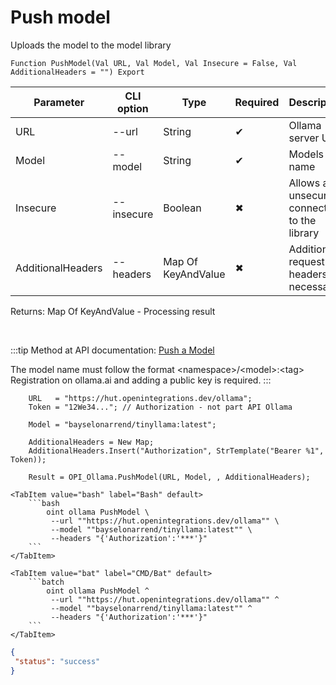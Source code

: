 ﻿---
sidebar_position: 9
description: Push model and other functions to work with Ollama in the Open Integration Package, a free open-source integration library for 1C:Enterprise 8, OneScript and CLI
keywords: [1C, 1С, 1С:Enterprise, 1С:Enterprise 8.3, API, Integration, Services, Exchange, OneScript, CLI, Ollama]
---


# Push model
 Uploads the model to the model library



`Function PushModel(Val URL, Val Model, Val Insecure = False, Val AdditionalHeaders = "") Export`

  | Parameter | CLI option | Type | Required | Description |
  |-|-|-|-|-|
  | URL | --url | String | &#x2714; | Ollama server URL |
  | Model | --model | String | &#x2714; | Models name |
  | Insecure | --insecure | Boolean | &#x2716; | Allows an unsecured connection to the library |
  | AdditionalHeaders | --headers | Map Of KeyAndValue | &#x2716; | Additional request headers, if necessary |

  
  Returns:  Map Of KeyAndValue - Processing result

<br/>

:::tip
Method at API documentation: [Push a Model](https://github.com/ollama/ollama/blob/main/docs/api.md#push-a-model)

The model name must follow the format &lt;namespace&gt;/&lt;model&gt;:&lt;tag&gt;<br/>Registration on ollama.ai and adding a public key is required.
:::
<br/>


```bsl title="1C:Enterprise/OneScript code example"
    URL   = "https://hut.openintegrations.dev/ollama";
    Token = "12We34..."; // Authorization - not part API Ollama

    Model = "bayselonarrend/tinyllama:latest";

    AdditionalHeaders = New Map;
    AdditionalHeaders.Insert("Authorization", StrTemplate("Bearer %1", Token));

    Result = OPI_Ollama.PushModel(URL, Model, , AdditionalHeaders);
```
 

 <Tabs>
  
    <TabItem value="bash" label="Bash" default>
        ```bash
            oint ollama PushModel \
             --url ""https://hut.openintegrations.dev/ollama"" \
             --model ""bayselonarrend/tinyllama:latest"" \
             --headers "{'Authorization':'***'}"
        ```
    </TabItem>
  
    <TabItem value="bat" label="CMD/Bat" default>
        ```batch
            oint ollama PushModel ^
             --url ""https://hut.openintegrations.dev/ollama"" ^
             --model ""bayselonarrend/tinyllama:latest"" ^
             --headers "{'Authorization':'***'}"
        ```
    </TabItem>
</Tabs>


```json title="Result"
{
 "status": "success"
}
```

